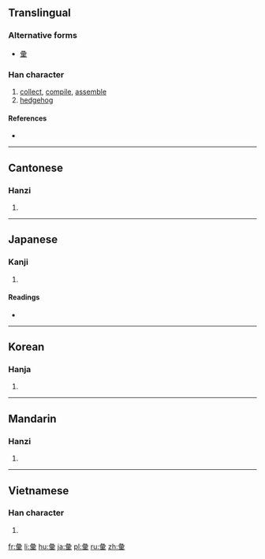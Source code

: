 {{also|彚|汇}}
==Translingual==
{{zh-hanzi-box|[[汇]]|彙}}
===Alternative forms===
* [[彚]]

===Han character===
{{Han char|rn=58|rad=彐|as=10|sn=13|four=2790<sub>4</sub>|canj=女一月田木 (VMBWD)|ids=⿳[[彑]][[冖]][[果]]}}

# [[collect]], [[compile]], [[assemble]]
# [[hedgehog]]

====References====
* {{Han ref|kx=0362.210|dkj=09936|dj=0681.020|hdz=20962.040|uh=5F59|ud=24409|bh=B74A|bd=46922}}

----

==Cantonese==

===Hanzi===
{{yue-hanzi|jyut=[[wai6]], [[wui6]]|y=wai6, wui6|sim=汇}}

# {{defn|lang=yue|sort=彐10}}

----

==Japanese==

===Kanji===
{{ja-kanji|grade=c|rs=彐10}}

# {{defn|lang=ja|sort=彐10}}

====Readings====
* {{ja-readings|on=[[い]] (i)|kun=[[はりねずみ]] (harinezumi), [[あつまる]] (atsumaru), [[たぐい]] (tagui)}}

----

==Korean==

===Hanja===
{{ko-hanja|hangeul=휘|eumhun=|rv=hwi|mr=hwi|y=hwi}}

# {{defn|lang=ko|sort=彐10}}

----

==Mandarin==

===Hanzi===
{{cmn-hanzi|sim=汇|pin=[[huì]] ([[hui4]])|wg=hui<sup>4</sup>}}

# {{defn|lang=cmn|sort=彐10}}

----

==Vietnamese==

===Han character===
{{vi-hantu|[[vị]], [[vừng]], [[vựng]], [[hối]]|rs=彐10}}

# {{defn|lang=vi|sort=彐10}}

[[fr:彙]]
[[li:彙]]
[[hu:彙]]
[[ja:彙]]
[[pl:彙]]
[[ru:彙]]
[[zh:彙]]